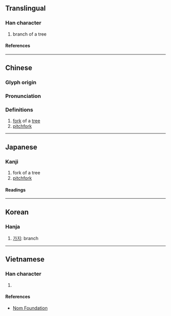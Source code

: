 {{character info}}
==Translingual==

===Han character===
{{Han char|rn=75|rad=木|as=03|sn=7|four=47940|canj=DEI|ids=⿰木叉}}

# branch of a tree

====References====
{{Han ref|kx=0511.030|dkj=14451|dj=0895.020|hdz=21163.040|uh=6748}}

----

==Chinese==
{{zh-forms|alt=叉-second round simplified}}

===Glyph origin===
{{Han etym}}

===Pronunciation===
{{zh-pron
|m=chā
|c=caa1,caa3
|mn=ml:chha/qz,tw,xm:chhe/zz:chhee
|mn_note=chha - literary; chhe/chhee - vernacular
|mc=y
|oc=y
|ma=
|cat=n
}}

===Definitions===
{{zh-hanzi}}

# [[fork]] of a [[tree]]
# [[pitchfork]]

----

==Japanese==

===Kanji===
{{ja-kanji|grade=|rs=木03}}

# fork of a tree
# [[pitchfork]]

====Readings====
{{ja-readings
|on=さ, しゃ, さい
|kun=えだ
}}

----

==Korean==

===Hanja===
{{ko-hanja|차}}

# [[가지]]: branch

----

==Vietnamese==

===Han character===
{{vi-readings|rs=木03|reading=[[soa]], [[xà]], [[xoa]]}}

# {{rfdef|vi|sort=木03}}

====References====
* [http://nomfoundation.org/common/nom_details.php?codepoint=6748 Nom Foundation]